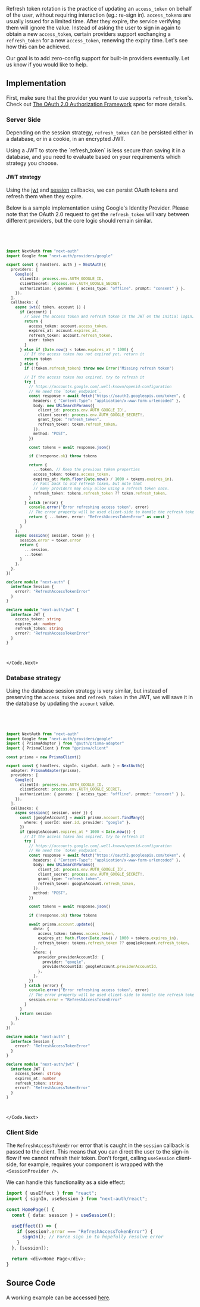 
Refresh token rotation is the practice of updating an `access_token` on behalf of the user, without requiring interaction (eg.: re-sign in). `access_token`s are usually issued for a limited time. After they expire, the service verifying them will ignore the value. Instead of asking the user to sign in again to obtain a new `access_token`, certain providers support exchanging a `refresh_token` for a new `access_token`, renewing the expiry time. Let's see how this can be achieved.

<Callout>
  Our goal is to add zero-config support for built-in providers eventually. Let
  us know if you would like to help.
</Callout>

## Implementation

First, make sure that the provider you want to use supports `refresh_token`'s. Check out [The OAuth 2.0 Authorization Framework](https://www.rfc-editor.org/rfc/rfc6749#section-6) spec for more details.

### Server Side

Depending on the session strategy, `refresh_token` can be persisted either in a database, or in a cookie, in an encrypted JWT.

<Callout>
  Using a JWT to store the `refresh_token` is less secure than saving it in a
  database, and you need to evaluate based on your requirements which strategy
  you choose.
</Callout>

#### JWT strategy

Using the [jwt](/reference/core/types#jwt) and [session](/reference/core/types#session) callbacks, we can persist OAuth tokens and refresh them when they expire.

Below is a sample implementation using Google's Identity Provider. Please note that the OAuth 2.0 request to get the `refresh_token` will vary between different providers, but the core logic should remain similar.

<Code>
  <Code.Next>

```ts filename="./auth.ts"
import NextAuth from "next-auth"
import Google from "next-auth/providers/google"

export const { handlers, auth } = NextAuth({
  providers: [
    Google({
      clientId: process.env.AUTH_GOOGLE_ID,
      clientSecret: process.env.AUTH_GOOGLE_SECRET,
      authorization: { params: { access_type: "offline", prompt: "consent" } },
    }),
  ],
  callbacks: {
    async jwt({ token, account }) {
      if (account) {
        // Save the access token and refresh token in the JWT on the initial login, as well as the user details
        return {
          access_token: account.access_token,
          expires_at: account.expires_at,
          refresh_token: account.refresh_token,
          user: token
        }
      } else if (Date.now() < token.expires_at * 1000) {
        // If the access token has not expired yet, return it
        return token
      } else {
        if (!token.refresh_token) throw new Error("Missing refresh token")

        // If the access token has expired, try to refresh it
        try {
          // https://accounts.google.com/.well-known/openid-configuration
          // We need the `token_endpoint`.
          const response = await fetch("https://oauth2.googleapis.com/token", {
            headers: { "Content-Type": "application/x-www-form-urlencoded" },
            body: new URLSearchParams({
              client_id: process.env.AUTH_GOOGLE_ID!,
              client_secret: process.env.AUTH_GOOGLE_SECRET!,
              grant_type: "refresh_token",
              refresh_token: token.refresh_token,
            }),
            method: "POST",
          })

          const tokens = await response.json()

          if (!response.ok) throw tokens

          return {
            ...token, // Keep the previous token properties
            access_token: tokens.access_token,
            expires_at: Math.floor(Date.now() / 1000 + tokens.expires_in),
            // Fall back to old refresh token, but note that
            // many providers may only allow using a refresh token once.
            refresh_token: tokens.refresh_token ?? token.refresh_token,
          }
        } catch (error) {
          console.error("Error refreshing access token", error)
          // The error property will be used client-side to handle the refresh token error
          return { ...token, error: "RefreshAccessTokenError" as const }
        }
      }
    },
    async session({ session, token }) {
      session.error = token.error
      return {
        ...session,
        ...token
      }
    },
  },
})

declare module "next-auth" {
  interface Session {
    error?: "RefreshAccessTokenError"
  }
}

declare module "next-auth/jwt" {
  interface JWT {
    access_token: string
    expires_at: number
    refresh_token: string
    error?: "RefreshAccessTokenError"
  }
}
```

  </Code.Next>
</Code>

### Database strategy

Using the database session strategy is very similar, but instead of preserving the `access_token` and `refresh_token` in the JWT, we will save it in the database by updating the `account` value.

<Code>
  <Code.Next>

```ts filename="./auth.ts"
import NextAuth from "next-auth"
import Google from "next-auth/providers/google"
import { PrismaAdapter } from "@auth/prisma-adapter"
import { PrismaClient } from "@prisma/client"

const prisma = new PrismaClient()

export const { handlers, signIn, signOut, auth } = NextAuth({
  adapter: PrismaAdapter(prisma),
  providers: [
    Google({
      clientId: process.env.AUTH_GOOGLE_ID,
      clientSecret: process.env.AUTH_GOOGLE_SECRET,
      authorization: { params: { access_type: "offline", prompt: "consent" } },
    }),
  ],
  callbacks: {
    async session({ session, user }) {
      const [googleAccount] = await prisma.account.findMany({
        where: { userId: user.id, provider: "google" },
      })
      if (googleAccount.expires_at * 1000 < Date.now()) {
        // If the access token has expired, try to refresh it
        try {
          // https://accounts.google.com/.well-known/openid-configuration
          // We need the `token_endpoint`.
          const response = await fetch("https://oauth2.googleapis.com/token", {
            headers: { "Content-Type": "application/x-www-form-urlencoded" },
            body: new URLSearchParams({
              client_id: process.env.AUTH_GOOGLE_ID!,
              client_secret: process.env.AUTH_GOOGLE_SECRET!,
              grant_type: "refresh_token",
              refresh_token: googleAccount.refresh_token,
            }),
            method: "POST",
          })

          const tokens = await response.json()

          if (!response.ok) throw tokens

          await prisma.account.update({
            data: {
              access_token: tokens.access_token,
              expires_at: Math.floor(Date.now() / 1000 + tokens.expires_in),
              refresh_token: tokens.refresh_token ?? googleAccount.refresh_token,
            },
            where: {
              provider_providerAccountId: {
                provider: "google",
                providerAccountId: googleAccount.providerAccountId,
              },
            },
          })
        } catch (error) {
          console.error("Error refreshing access token", error)
          // The error property will be used client-side to handle the refresh token error
          session.error = "RefreshAccessTokenError"
        }
      }
      return session
    },
  },
})

declare module "next-auth" {
  interface Session {
    error?: "RefreshAccessTokenError"
  }
}

declare module "next-auth/jwt" {
  interface JWT {
    access_token: string
    expires_at: number
    refresh_token: string
    error?: "RefreshAccessTokenError"
  }
}
```

  </Code.Next>
</Code>

### Client Side

The `RefreshAccessTokenError` error that is caught in the `session` callback is passed to the client. This means that you can direct the user to the sign-in flow if we cannot refresh their token. Don't forget, calling `useSession` client-side, for example, requires your component is wrapped with the `<SessionProvider />`.

We can handle this functionality as a side effect:

```ts filename="pages/home.js"
import { useEffect } from "react";
import { signIn, useSession } from "next-auth/react";

const HomePage() {
  const { data: session } = useSession();

  useEffect(() => {
    if (session?.error === "RefreshAccessTokenError") {
      signIn(); // Force sign in to hopefully resolve error
    }
  }, [session]);

  return <div>Home Page</div>;
}
```

## Source Code

A working example can be accessed [here](https://github.com/nextauthjs/next-auth-refresh-token-example).
